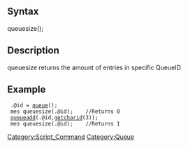 == Syntax ==
queuesize(<Queue ID>);
== Description ==
queuesize returns the amount of entries in specific QueueID
== Example ==
  .@id = [[queue]]();
  mes queuesize(.@id);    //Returns 0
  [[queueadd]](.@id,[[getcharid]](3));
  mes queuesize(.@id);    //Returns 1
[[Category:Script_Command]]
[[Category:Queue]]
